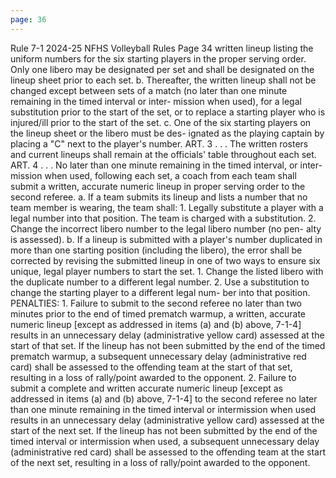 ```yaml
---
page: 36
---
```


Rule 7-1 2024-25 NFHS Volleyball Rules Page 34 written lineup listing the uniform numbers for the six starting players in the proper serving order. Only one libero may be designated per set and shall be designated on the lineup sheet prior to each set. b. Thereafter, the written lineup shall not be changed except between sets of a match (no later than one minute remaining in the timed interval or inter- mission when used), for a legal substitution prior to the start of the set, or to replace a starting player who is injured/ill prior to the start of the set. c. One of the six starting players on the lineup sheet or the libero must be des- ignated as the playing captain by placing a "C" next to the player's number. ART. 3 . . . The written rosters and current lineups shall remain at the officials' table throughout each set. ART. 4 . . . No later than one minute remaining in the timed interval, or inter- mission when used, following each set, a coach from each team shall submit a written, accurate numeric lineup in proper serving order to the second referee. a. If a team submits its lineup and lists a number that no team member is wearing, the team shall: 1. Legally substitute a player with a legal number into that position. The team is charged with a substitution. 2. Change the incorrect libero number to the legal libero number (no pen- alty is assessed). b. If a lineup is submitted with a player's number duplicated in more than one starting position (including the libero), the error shall be corrected by revising the submitted lineup in one of two ways to ensure six unique, legal player numbers to start the set. 1. Change the listed libero with the duplicate number to a different legal number. 2. Use a substitution to change the starting player to a different legal num- ber into that position. PENALTIES: 1. Failure to submit to the second referee no later than two minutes prior to the end of timed prematch warmup, a written, accurate numeric lineup [except as addressed in items (a) and (b) above, 7-1-4] results in an unnecessary delay (administrative yellow card) assessed at the start of that set. If the lineup has not been submitted by the end of the timed prematch warmup, a subsequent unnecessary delay (administrative red card) shall be assessed to the offending team at the start of that set, resulting in a loss of rally/point awarded to the opponent. 2. Failure to submit a complete and written accurate numeric lineup [except as addressed in items (a) and (b) above, 7-1-4] to the second referee no later than one minute remaining in the timed interval or intermission when used results in an unnecessary delay (administrative yellow card) assessed at the start of the next set. If the lineup has not been submitted by the end of the timed interval or intermission when used, a subsequent unnecessary delay (administrative red card) shall be assessed to the offending team at the start of the next set, resulting in a loss of rally/point awarded to the opponent.
